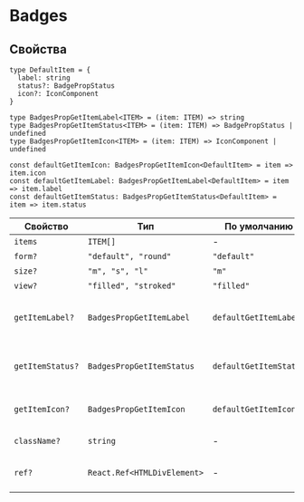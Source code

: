 # Badges

## Свойства

```tsx
type DefaultItem = {
  label: string
  status?: BadgePropStatus
  icon?: IconComponent
}

type BadgesPropGetItemLabel<ITEM> = (item: ITEM) => string
type BadgesPropGetItemStatus<ITEM> = (item: ITEM) => BadgePropStatus | undefined
type BadgesPropGetItemIcon<ITEM> = (item: ITEM) => IconComponent | undefined

const defaultGetItemIcon: BadgesPropGetItemIcon<DefaultItem> = item => item.icon
const defaultGetItemLabel: BadgesPropGetItemLabel<DefaultItem> = item => item.label
const defaultGetItemStatus: BadgesPropGetItemStatus<DefaultItem> = item => item.status
```

| Свойство         | Тип                         | По умолчанию           | Описание                                  |
| ---------------- | --------------------------- | ---------------------- | ----------------------------------------- |
| `items`          | `ITEM[]`                    | -                      | Элементы меню                             |
| `form?`          | `"default", "round"`        | `"default"`            | Форма                                     |
| `size?`          | `"m", "s", "l"`             | `"m"`                  | Размер                                    |
| `view?`          | `"filled", "stroked"`       | `"filled"`             | Вид                                       |
| `getItemLabel?`  | `BadgesPropGetItemLabel`    | `defaultGetItemLabel`  | Функция для определения названия элемента |
| `getItemStatus?` | `BadgesPropGetItemStatus`   | `defaultGetItemStatus` | Функция для определения статуса элемента  |
| `getItemIcon?`   | `BadgesPropGetItemIcon`     | `defaultGetItemIcon`   | Функция для определения иконки элемента   |
| `className?`     | `string`                    | -                      | Дополнительный класс                      |
| `ref?`           | `React.Ref<HTMLDivElement>` | -                      | Ссылка на корневой DOM-элемент            |
